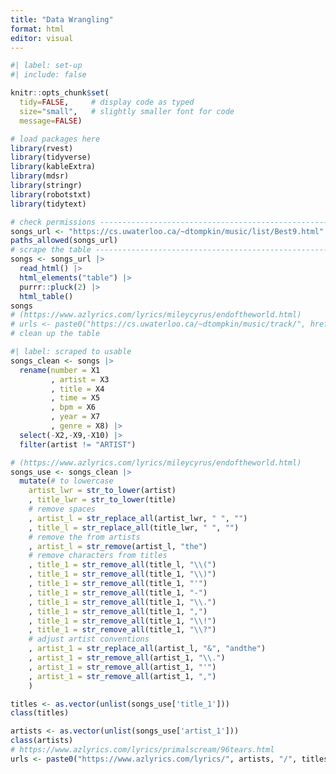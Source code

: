 ```yaml
---
title: "Data Wrangling"
format: html
editor: visual
---
```


```r
#| label: set-up
#| include: false

knitr::opts_chunk$set(
  tidy=FALSE,     # display code as typed
  size="small",   # slightly smaller font for code
  message=FALSE)   

# load packages here
library(rvest)
library(tidyverse)
library(kableExtra)
library(mdsr)
library(stringr)
library(robotstxt)
library(tidytext)
```

```r
# check permissions ----------------------------------------------------------
songs_url <- "https://cs.uwaterloo.ca/~dtompkin/music/list/Best9.html"
paths_allowed(songs_url)
# scrape the table -----------------------------------------------------------
songs <- songs_url |>
  read_html() |>
  html_elements("table") |>
  purrr::pluck(2) |>
  html_table()
songs
# (https://www.azlyrics.com/lyrics/mileycyrus/endoftheworld.html)
# urls <- paste0("https://cs.uwaterloo.ca/~dtompkin/music/track/", hrefs) 
# clean up the table
```

```r
#| label: scraped to usable
songs_clean <- songs |> 
  rename(number = X1
         , artist = X3
         , title = X4
         , time = X5
         , bpm = X6
         , year = X7
         , genre = X8) |>
  select(-X2,-X9,-X10) |>
  filter(artist != "ARTIST")
```

```r
# (https://www.azlyrics.com/lyrics/mileycyrus/endoftheworld.html)
songs_use <- songs_clean |>
  mutate(# to lowercase
    artist_lwr = str_to_lower(artist)
    , title_lwr = str_to_lower(title)
    # remove spaces
    , artist_l = str_replace_all(artist_lwr, " ", "")
    , title_l = str_replace_all(title_lwr, " ", "")
    # remove the from artists
    , artist_l = str_remove(artist_l, "the")
    # remove characters from titles
    , title_1 = str_remove_all(title_l, "\\(")
    , title_1 = str_remove_all(title_1, "\\)")
    , title_1 = str_remove_all(title_1, "'")
    , title_1 = str_remove_all(title_1, "-")
    , title_1 = str_remove_all(title_1, "\\.")
    , title_1 = str_remove_all(title_1, ",")
    , title_1 = str_remove_all(title_1, "\\!")
    , title_1 = str_remove_all(title_1, "\\?")
    # adjust artist conventions
    , artist_1 = str_replace_all(artist_l, "&", "andthe")
    , artist_1 = str_remove_all(artist_1, "\\.")
    , artist_1 = str_remove_all(artist_1, "'")
    , artist_1 = str_remove_all(artist_1, ",")
    )


```

```r

titles <- as.vector(unlist(songs_use['title_1']))
class(titles)

artists <- as.vector(unlist(songs_use['artist_1']))
class(artists)
# https://www.azlyrics.com/lyrics/primalscream/96tears.html
urls <- paste0("https://www.azlyrics.com/lyrics/", artists, "/", titles, ".html")

```
